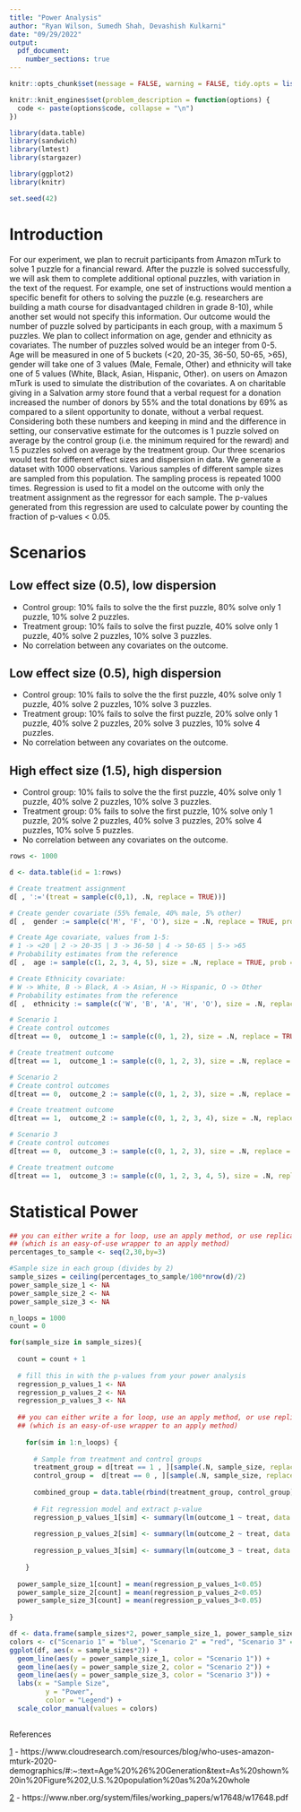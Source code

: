 ```yaml
---
title: "Power Analysis"
author: "Ryan Wilson, Sumedh Shah, Devashish Kulkarni"
date: "09/29/2022"
output: 
  pdf_document: 
    number_sections: true
---
```

```r
knitr::opts_chunk$set(message = FALSE, warning = FALSE, tidy.opts = list(width.cutoff = 60), tidy = TRUE )

knitr::knit_engines$set(problem_description = function(options) {
  code <- paste(options$code, collapse = "\n")
})
```

```r
library(data.table)
library(sandwich)
library(lmtest)
library(stargazer) 

library(ggplot2)
library(knitr)

set.seed(42)
```

# Introduction

For our experiment, we plan to recruit participants from Amazon mTurk to solve 1 puzzle for a financial reward. After the puzzle is solved successfully, we will ask them to complete additional optional puzzles, with variation in the text of the request. For example, one set of instructions would mention a specific benefit for others to solving the puzzle (e.g. researchers are building a math course for disadvantaged children in grade 8-10), while another set would not specify this information. Our outcome would the number of puzzle solved by participants in each group, with a maximum 5 puzzles. We plan to collect information on age, gender and ethnicity as covariates. The number of puzzles solved would be an integer from 0-5. Age will be measured in one of 5 buckets (<20, 20-35, 36-50, 50-65, >65), gender will take one of 3 values (Male, Female, Other) and ethnicity will take one of 5 values (White, Black, Asian, Hispanic, Other). [\textcolor{blue}{Previous research}][1] on users on Amazon mTurk is used to simulate the distribution of the covariates. A [\textcolor{blue}{previous field experiment}][2] on charitable giving in a Salvation army store found that a verbal request for a donation increased the number of donors by 55% and the total donations by 69% as compared to a silent opportunity to donate, without a verbal request. Considering both these numbers and keeping in mind and the difference in setting, our conservative estimate for the outcomes is 1 puzzle solved on average by the control group (i.e. the minimum required for the reward) and 1.5 puzzles solved on average by the treatment group. Our three scenarios would test for different effect sizes and dispersion in data. We generate a dataset with 1000 observations. Various samples of different sample sizes are sampled from this population. The sampling process is repeated 1000 times.  Regression is used to fit a model on the outcome with only the treatment assignment as the regressor for each sample. The p-values generated from this regression are used to calculate power by counting the fraction of p-values < 0.05.


# Scenarios

## Low effect size (0.5), low dispersion
* Control group: 10% fails to solve the the first puzzle, 80% solve only 1 puzzle, 10% solve 2 puzzles.
* Treatment group: 10% fails to solve the first puzzle, 40% solve only 1 puzzle, 40% solve 2 puzzles, 10% solve 3 puzzles.
* No correlation between any covariates on the outcome.

## Low effect size (0.5), high dispersion
* Control group: 10% fails to solve the the first puzzle, 40% solve only 1 puzzle, 40% solve 2 puzzles, 10% solve 3 puzzles.
* Treatment group: 10% fails to solve the first puzzle, 20% solve only 1 puzzle, 40% solve 2 puzzles, 20% solve 3 puzzles, 10% solve 4 puzzles.
* No correlation between any covariates on the outcome.

## High effect size (1.5), high dispersion
* Control group: 10% fails to solve the the first puzzle, 40% solve only 1 puzzle, 40% solve 2 puzzles, 10% solve 3 puzzles.
* Treatment group: 0% fails to solve the first puzzle, 10% solve only 1 puzzle, 20% solve 2 puzzles, 40% solve 3 puzzles, 20% solve 4 puzzles, 10% solve 5 puzzles.
* No correlation between any covariates on the outcome.

```r

rows <- 1000 

d <- data.table(id = 1:rows) 

# Create treatment assignment
d[ , ':='(treat = sample(c(0,1), .N, replace = TRUE))]

# Create gender covariate (55% female, 40% male, 5% other)
d[ ,  gender := sample(c('M', 'F', 'O'), size = .N, replace = TRUE, prob = c(0.55, 0.40, 0.05))]

# Create Age covariate, values from 1-5: 
# 1 -> <20 | 2 -> 20-35 | 3 -> 36-50 | 4 -> 50-65 | 5-> >65
# Probability estimates from the reference
d[ ,  age := sample(c(1, 2, 3, 4, 5), size = .N, replace = TRUE, prob = c(.3, .37, .17, .11, .05))]

# Create Ethnicity covariate: 
# W -> White, B -> Black, A -> Asian, H -> Hispanic, O -> Other
# Probability estimates from the reference
d[ ,  ethnicity := sample(c('W', 'B', 'A', 'H', 'O'), size = .N, replace = TRUE, prob = c(.7, .07, .1, .1, .03))]

# Scenario 1
# Create control outcomes
d[treat == 0,  outcome_1 := sample(c(0, 1, 2), size = .N, replace = TRUE, prob = c(.1, 0.8, 0.1))]

# Create treatment outcome
d[treat == 1,  outcome_1 := sample(c(0, 1, 2, 3), size = .N, replace = TRUE, prob = c(.1, 0.4, 0.4, 0.1))]

# Scenario 2
# Create control outcomes
d[treat == 0,  outcome_2 := sample(c(0, 1, 2, 3), size = .N, replace = TRUE, prob = c(.1, 0.4, 0.4, 0.1))]

# Create treatment outcome
d[treat == 1,  outcome_2 := sample(c(0, 1, 2, 3, 4), size = .N, replace = TRUE, prob = c(.1, 0.2, 0.4, 0.2, 0.1))]

# Scenario 3
# Create control outcomes
d[treat == 0,  outcome_3 := sample(c(0, 1, 2, 3), size = .N, replace = TRUE, prob = c(.1, 0.4, 0.4, 0.1))]

# Create treatment outcome
d[treat == 1,  outcome_3 := sample(c(0, 1, 2, 3, 4, 5), size = .N, replace = TRUE, prob = c(0, .1, 0.2, 0.3, 0.2, 0.1))]

```

# Statistical Power

```r

## you can either write a for loop, use an apply method, or use replicate 
## (which is an easy-of-use wrapper to an apply method)
percentages_to_sample <- seq(2,30,by=3)

#Sample size in each group (divides by 2)
sample_sizes = ceiling(percentages_to_sample/100*nrow(d)/2)
power_sample_size_1 <- NA
power_sample_size_2 <- NA
power_sample_size_3 <- NA

n_loops = 1000
count = 0

for(sample_size in sample_sizes){
  
  count = count + 1
  
  # fill this in with the p-values from your power analysis
  regression_p_values_1 <- NA 
  regression_p_values_2 <- NA 
  regression_p_values_3 <- NA 
  
  ## you can either write a for loop, use an apply method, or use replicate 
  ## (which is an easy-of-use wrapper to an apply method)
  
    for(sim in 1:n_loops) { 
        
      # Sample from treatment and control groups
      treatment_group = d[treat == 1 , ][sample(.N, sample_size, replace = FALSE)]
      control_group =  d[treat == 0 , ][sample(.N, sample_size, replace = FALSE)]
      
      combined_group = data.table(rbind(treatment_group, control_group))
      
      # Fit regression model and extract p-value
      regression_p_values_1[sim] <- summary(lm(outcome_1 ~ treat, data = combined_group))$coefficients[2,4] 
      
      regression_p_values_2[sim] <- summary(lm(outcome_2 ~ treat, data = combined_group))$coefficients[2,4]
      
      regression_p_values_3[sim] <- summary(lm(outcome_3 ~ treat, data = combined_group))$coefficients[2,4]
        
    }
  
  power_sample_size_1[count] = mean(regression_p_values_1<0.05)
  power_sample_size_2[count] = mean(regression_p_values_2<0.05)
  power_sample_size_3[count] = mean(regression_p_values_3<0.05)
  
}

df <- data.frame(sample_sizes*2, power_sample_size_1, power_sample_size_2)
colors <- c("Scenario 1" = "blue", "Scenario 2" = "red", "Scenario 3" = "green")
ggplot(df, aes(x = sample_sizes*2)) +
  geom_line(aes(y = power_sample_size_1, color = "Scenario 1")) +
  geom_line(aes(y = power_sample_size_2, color = "Scenario 2")) +
  geom_line(aes(y = power_sample_size_3, color = "Scenario 3")) +
  labs(x = "Sample Size",
         y = "Power",
         color = "Legend") +
  scale_color_manual(values = colors)
    


```






[1]: https://www.cloudresearch.com/resources/blog/who-uses-amazon-mturk-2020-demographics/#:~:text=Age%20%26%20Generation&text=As%20shown%20in%20Figure%202,U.S.%20population%20as%20a%20whole

[2]: https://www.nber.org/system/files/working_papers/w17648/w17648.pdf


References

[1] - https://www.cloudresearch.com/resources/blog/who-uses-amazon-mturk-2020-demographics/#:~:text=Age%20%26%20Generation&text=As%20shown%20in%20Figure%202,U.S.%20population%20as%20a%20whole

[2] - https://www.nber.org/system/files/working_papers/w17648/w17648.pdf